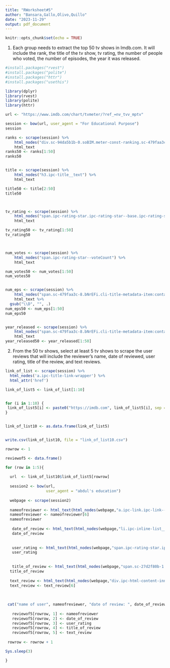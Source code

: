 ```yaml
---
title: "RWorksheet#5"
author: "Bansara,Gallo,Olivo,Quillo"
date: "2023-11-29"
output: pdf_document
---
```


```r
knitr::opts_chunk$set(echo = TRUE)
```


1. Each group needs to extract the top 50 tv shows in Imdb.com. It will include the rank, the title of the
tv show, tv rating, the number of people who voted, the number of episodes, the year it was released.
```r

#install.packages("rvest")
#install.packages("polite")
#install.packages("httr")
#install.packages("usethis")

library(dplyr)
library(rvest)
library(polite)
library(httr)

url <- "https://www.imdb.com/chart/tvmeter/?ref_=nv_tvv_mptv"

session <- bow(url, user_agent = "For Educational Purpose")
session

ranks <- scrape(session) %>%
    html_nodes("div.sc-94da5b1b-0.soBIM.meter-const-ranking.sc-479faa3c-6.glWBvR.cli-meter-title-header") %>%
    html_text
ranks50 <- ranks[1:50]
ranks50


title <- scrape(session) %>%
    html_nodes("h3.ipc-title__text") %>%
    html_text

title50 <- title[2:50]
title50



tv_rating <- scrape(session) %>%
    html_nodes("span.ipc-rating-star.ipc-rating-star--base.ipc-rating-star--imdb.ratingGroup--imdb-rating:contains('.')") %>%
    html_text

tv_rating50 <- tv_rating[1:50]
tv_rating50



num_votes <- scrape(session) %>%
    html_nodes("span.ipc-rating-star--voteCount") %>%
    html_text

num_votes50 <- num_votes[1:50]
num_votes50


num_eps <- scrape(session) %>%
    html_nodes("span.sc-479faa3c-8.bNrEFi.cli-title-metadata-item:contains('eps')") %>%
    html_text %>%
  gsub("\\D", "", .)
num_eps50 <- num_eps[1:50]
num_eps50


year_released <- scrape(session) %>%
    html_nodes("span.sc-479faa3c-8.bNrEFi.cli-title-metadata-item:contains('20')") %>%
    html_text
year_released50 <- year_released[1:50]


```
2. From the 50 tv shows, select at least 5 tv shows to scrape the user reviews that will include the
reviewer’s name, date of reviewed, user rating, title of the review, and text reviews.
```r

link_of_list <- scrape(session) %>%
  html_nodes('a.ipc-title-link-wrapper') %>%
  html_attr('href')

link_of_list5 <- link_of_list[1:10]


for (i in 1:10) {
 link_of_list5[i] <- paste0("https://imdb.com", link_of_list5[i], sep = "")
}


link_of_list10 <- as.data.frame(link_of_list5)


write.csv(link_of_list10, file = "link_of_list10.csv")


```

```r

rowrow <- 1

reviewof5 <- data.frame()

for (row in 1:5){
  
  url  <- link_of_list10$link_of_list5[rowrow]
  
  session2 <- bow(url,
                  user_agent = "abdul's education")
  
  webpage <- scrape(session2)
  
  nameofreviewer <- html_text(html_nodes(webpage,"a.ipc-link.ipc-link--base"))
  nameofreviewer <- nameofreviewer[6]
  nameofreviewer
  
   date_of_review <- html_text(html_nodes(webpage,"li.ipc-inline-list__item.review-date"))
   date_of_review
   
   
   user_rating <- html_text(html_nodes(webpage,"span.ipc-rating-star.ipc-rating-star--base.ipc-rating-star--otherUserAlt.review-rating"))
   user_rating
   
   
   title_of_review <- html_text(html_nodes(webpage,"span.sc-27d2f80b-1.kyzKWJ"))
  title_of_review
  
  text_review <- html_text(html_nodes(webpage,"div.ipc-html-content-inner-div"))
  text_review <- text_review[6]
  
  
 
 cat("name of user", nameofreviewer, "date of review: ", date_of_review, "rating of review : ", user_rating, "title of review: ", title_of_review, "context of review: ", text_review,"\n\n")
 
   reviewof5[rowrow, 1] <- nameofreviewer
   reviewof5[rowrow, 2] <- date_of_review
   reviewof5[rowrow, 3] <- user_rating
   reviewof5[rowrow, 4] <- title_of_review
   reviewof5[rowrow, 5] <- text_review
 
 rowrow <- rowrow + 1

Sys.sleep(3)

}



```

```r

```

```r

```

```r

```